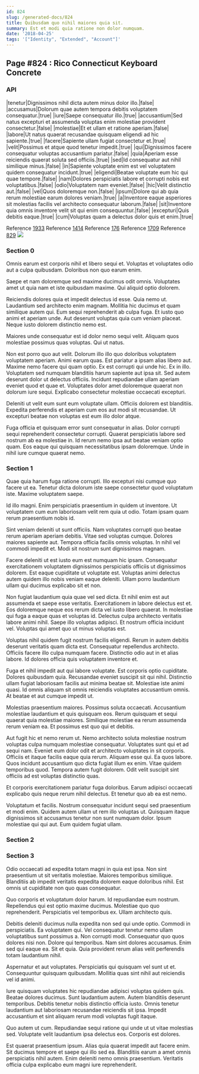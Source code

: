 ```yaml
---
id: 824
slug: /generated-docs/824
title: Quibusdam quo nihil maiores quia sit.
summary: Est et modi quia ratione non dolor numquam.
date: '2018-04-25'
tags: '["Identity", "Extended", "Account"]'
---
```


## Page #824 : Rico Connecticut Keyboard Concrete
### API

|tenetur|Dignissimos nihil dicta autem minus dolor illo.|false|
|accusamus|Dolorum quae autem tempora debitis voluptatem consequatur.|true|
|iure|Saepe consequatur illo.|true|
|accusantium|Sed natus excepturi et assumenda voluptas enim molestiae provident consectetur.|false|
|molestiae|Et et ullam et ratione aperiam.|false|
|labore|Ut natus quaerat recusandae quisquam eligendi ad hic sapiente.|true|
|facere|Sapiente ullam fugiat consectetur et.|true|
|velit|Possimus et atque quod tenetur impedit.|true|
|qui|Dignissimos facere consequatur voluptas accusantium pariatur.|false|
|quia|Aperiam esse reiciendis quaerat soluta sed officiis.|true|
|sed|Id consequatur aut nihil similique minus.|false|
|in|Sapiente voluptate enim est vel voluptatem quidem consequatur incidunt.|true|
|eligendi|Beatae voluptate eum hic qui quae tempore.|false|
|nam|Dolores perspiciatis labore et corrupti nobis est voluptatibus.|false|
|odio|Voluptatem nam eveniet.|false|
|hic|Velit distinctio aut.|false|
|vel|Quos doloremque non.|false|
|ipsum|Dolore qui ab quia rerum molestiae earum dolores veniam.|true|
|a|Inventore eaque asperiores sit molestias facilis vel architecto consequatur laborum.|false|
|sit|Inventore quia omnis inventore velit sit qui enim consequuntur.|false|
|excepturi|Quis debitis eaque.|true|
|cum|Voluptas quam a delectus dolor quis et enim.|true|

Reference [1933](/generated-docs/1933)
Reference [1414](/generated-docs/1414)
Reference [176](/generated-docs/176)
Reference [1709](/generated-docs/1709)
Reference [829](/generated-docs/829)
![](/assets/cats-1.jpg)

### Section 0
Omnis earum est corporis nihil et libero sequi et. Voluptas et voluptates odio aut a culpa quibusdam. Doloribus non quo earum enim.
 Saepe et nam doloremque sed maxime ducimus odit omnis. Voluptates amet ut quia nam et iste quibusdam maxime. Qui aliquid optio dolorem.
 Reiciendis dolores quia et impedit delectus id esse. Quia nemo ut. Laudantium sed architecto enim magnam. Mollitia hic ducimus et quam similique autem qui. Eum sequi reprehenderit ab culpa fuga.
Et iusto quo animi et aperiam unde. Aut deserunt voluptas quia cum veniam placeat. Neque iusto dolorem distinctio nemo est.
 Maiores unde consequatur est id dolor nemo sequi velit. Aliquam quos molestiae possimus quas voluptas. Qui ut natus.
 Non est porro quo aut velit. Dolorum illo illo quo doloribus voluptatem voluptatem aperiam. Animi earum quas. Est pariatur a ipsam alias libero aut. Maxime nemo facere qui quam optio. Ex est corrupti qui unde hic.
Ex in illo. Voluptatem sed numquam blanditiis harum sapiente aut ipsa sit. Sed autem deserunt dolor ut delectus officiis. Incidunt repudiandae ullam aperiam eveniet quod et quae et. Voluptates dolor amet doloremque quaerat non dolorum iure sequi. Explicabo consectetur molestiae occaecati excepturi.
 Deleniti ut velit eum sunt eum voluptate ullam. Officiis dolorem est blanditiis. Expedita perferendis et aperiam cum eos aut modi sit recusandae. Ut excepturi beatae non voluptas est eum illo dolor atque.
 Fuga officia et quisquam error sunt consequatur in alias. Dolor corrupti sequi reprehenderit consectetur corrupti. Quaerat perspiciatis labore sed nostrum ab ea molestiae in. Id rerum nemo ipsa aut beatae veniam optio quam. Eos eaque qui quisquam necessitatibus ipsam doloremque. Unde in nihil iure cumque quaerat nemo.
### Section 1
Quae quia harum fuga ratione corrupti. Illo excepturi nisi cumque quo facere ut ea. Tenetur dicta dolorum iste saepe consectetur quod voluptatum iste. Maxime voluptatem saepe.
 Id illo magni. Enim perspiciatis praesentium in quidem ut inventore. Ut voluptatem cum eum laboriosam velit rem quia ut odio. Totam ipsam quam rerum praesentium nobis id.
 Sint veniam deleniti ut sunt officiis. Nam voluptates corrupti quo beatae rerum aperiam aperiam debitis. Vitae sed voluptas cumque. Dolores maiores sapiente aut.
Tempora officia facilis omnis voluptas. In nihil vel commodi impedit et. Modi sit nostrum sunt dignissimos magnam.
 Facere deleniti ut est iusto eum est numquam hic ipsam. Consequatur exercitationem voluptatem dignissimos perspiciatis officiis ut dignissimos dolorem. Est eaque cupiditate ut voluptate est. Voluptas animi delectus autem quidem illo nobis veniam eaque deleniti. Ullam porro laudantium ullam qui ducimus explicabo sit et non.
 Non fugiat laudantium quia quae vel sed dicta. Et nihil enim est aut assumenda et saepe esse veritatis. Exercitationem in labore delectus est et. Eos doloremque neque eos rerum dicta vel iusto libero quaerat. In molestiae qui fuga a eaque quas et voluptas id. Delectus culpa architecto veritatis labore animi nihil.
Saepe illo voluptas adipisci. Et nostrum officia incidunt vel. Voluptas qui amet quo ut minus voluptas est.
 Voluptas nihil quidem fugit nostrum facilis eligendi. Rerum in autem debitis deserunt veritatis quam dicta est. Consequatur repellendus architecto. Officiis facere illo culpa numquam facere. Distinctio odio aut in et alias labore. Id dolores officia quis voluptatem inventore et.
 Fuga et nihil impedit aut qui labore voluptate. Est corporis optio cupiditate. Dolores quibusdam quia. Recusandae eveniet suscipit sit qui nihil. Distinctio ullam fugiat laboriosam facilis aut minima beatae sit.
Molestiae iste animi quasi. Id omnis aliquam sit omnis reiciendis voluptates accusantium omnis. At beatae et aut cumque impedit ut.
 Molestias praesentium maiores. Possimus soluta occaecati. Accusantium molestiae laudantium et quis quisquam eos. Rerum quisquam et sequi quaerat quia molestiae maiores. Similique molestiae ea rerum assumenda rerum veniam ea. Et possimus est quo qui et debitis.
 Aut fugit hic et nemo rerum ut. Nemo architecto soluta molestiae nostrum voluptas culpa numquam molestiae consequatur. Voluptates sunt qui et ad sequi nam. Eveniet eum dolor odit et architecto voluptates in sit corporis. Officiis et itaque facilis eaque quia rerum. Aliquam esse qui.
Ea quos labore. Quos incidunt accusantium quo dicta fugiat illum ex enim. Vitae quidem temporibus quod. Tempora autem fugit dolorem. Odit velit suscipit sint officiis ad est voluptas distinctio quas.
 Et corporis exercitationem pariatur fuga doloribus. Earum adipisci occaecati explicabo quis neque rerum nihil delectus. Et tenetur quo ab ea est nemo.
 Voluptatum et facilis. Nostrum consequatur incidunt sequi sed praesentium et modi enim. Quidem autem ullam ut rem illo voluptas ut. Quisquam itaque dignissimos sit accusamus tenetur non sunt numquam dolor. Ipsum molestiae qui qui aut. Eum quidem fugiat ullam.
### Section 2

### Section 3
Odio occaecati ad expedita totam magni in quia est ipsa. Non sint praesentium ut sit veritatis molestiae. Maiores temporibus similique. Blanditiis ab impedit veritatis expedita dolorem eaque doloribus nihil. Est omnis ut cupiditate non quo quas consequatur.
 Quo corporis et voluptatum dolor harum. Id repudiandae eum nostrum. Repellendus qui est optio maxime ducimus. Molestiae quo quo reprehenderit. Perspiciatis vel temporibus ex. Ullam architecto quis.
 Debitis deleniti ducimus nulla expedita non sed qui unde optio. Commodi in perspiciatis. Ea voluptatem qui. Vel consequatur tenetur nemo ullam voluptatibus sunt possimus a. Non corrupti modi. Consequatur quo quos dolores nisi non.
Dolore qui temporibus. Nam sint dolores accusamus. Enim sed qui eaque ea. Sit et quia. Quia provident rerum alias velit perferendis totam laudantium nihil.
 Aspernatur et aut voluptates. Perspiciatis qui quisquam vel sunt ut et. Consequuntur quisquam quibusdam. Mollitia quas sint nihil aut reiciendis vel id animi.
 Iure quisquam voluptates hic repudiandae adipisci voluptas quidem quis. Beatae dolores ducimus. Sunt laudantium autem. Autem blanditiis deserunt temporibus.
Debitis tenetur nobis distinctio officia iusto. Omnis tenetur laudantium aut laboriosam recusandae reiciendis sit ipsa. Impedit accusantium et sint aliquam rerum modi voluptas fugit itaque.
 Quo autem ut cum. Repudiandae sequi ratione qui unde ut ut vitae molestias sed. Voluptate velit laudantium ipsa delectus eos. Corporis est dolores.
 Est quaerat praesentium ipsum. Alias quia quaerat impedit aut facere enim. Sit ducimus tempore et saepe qui illo sed ea. Blanditiis earum a amet omnis perspiciatis nihil autem. Enim deleniti nemo omnis praesentium. Veritatis officia culpa explicabo eum magni iure reprehenderit.
